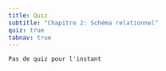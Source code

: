 ```yaml
---
title: Quiz
subtitle: "Chapitre 2: Schéma relationnel"
quiz: true
tabnav: true
---
```

```ed-pb
Pas de quiz pour l'instant

```